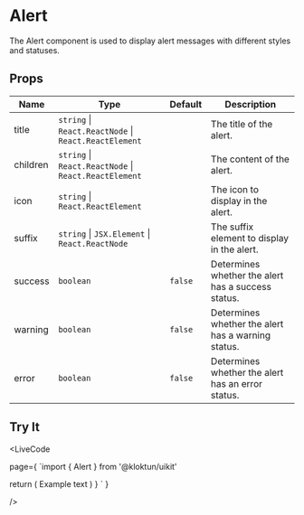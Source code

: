 
# Alert

The Alert component is used to display alert messages with different styles and statuses.

## Props

| Name         | Type                                                  | Default        | Description                                                                           |
|--------------|-------------------------------------------------------|----------------|---------------------------------------------------------------------------------------|
| title        | `string` \| `React.ReactNode` \| `React.ReactElement` |                | The title of the alert.                                                               |
| children     | `string` \| `React.ReactNode` \| `React.ReactElement` |                | The content of the alert.                                                             |
| icon         | `string` \| `React.ReactElement`                       |                | The icon to display in the alert.                                                     |
| suffix       | `string` \| `JSX.Element` \| `React.ReactNode`         |                | The suffix element to display in the alert.                                            |
| success      | `boolean`                                             | `false`        | Determines whether the alert has a success status.                                    |
| warning      | `boolean`                                             | `false`        | Determines whether the alert has a warning status.                                    |
| error        | `boolean`                                             | `false`        | Determines whether the alert has an error status.                                     |

## Try It
<LiveCode 

  page={
`import { Alert } from '@kloktun/uikit'

  return (
    <Alert>Example text</Alert>
  )
}
`
  }


/>